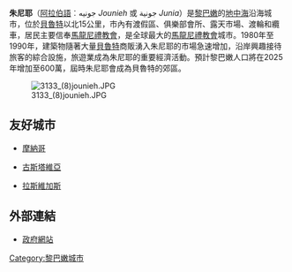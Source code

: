 {{Infobox settlement
|official_name = 朱尼耶
|native_name = جونيه
|image_skyline = Jounieh Bay 2, Jounieh, Lebanon.jpg
|subdivision_type = 國家
|subdivision_name = {{flag|Lebanon}}
|subdivision_type1 =[[黎巴嫩行政區劃|省]] 
|subdivision_name1 =[[黎巴嫩山省|黎巴嫩山省]] 
|mapx = 33.9667
|mapy = 35.6333
}}

'''朱尼耶'''（[[阿拉伯語|阿拉伯語]]︰جونيه ''Jounieh'' 或 جونية ''Junia''）是[[黎巴嫩|黎巴嫩]]的[[地中海|地中海]]沿海城市，位於[[貝魯特|貝魯特]]以北15公里，市內有渡假區、俱樂部會所、露天市場、渡輪和纜車，居民主要信奉[[馬龍尼禮教會|馬龍尼禮教會]]，是全球最大的[[馬龍尼禮教會|馬龍尼禮教會]]城市。1980年至1990年，建築物隨著大量[[貝魯特|貝魯特]]商販湧入朱尼耶的市場急速增加，沿岸興趣接待旅客的綜合設施，旅遊業成為朱尼耶的重要經濟活動。預計黎巴嫩人口將在2025年增加至600萬，屆時朱尼耶會成為貝魯特的郊區。

[[File:3133_(8)jounieh.JPG|thumb]]

== 友好城市 ==
* {{flag|Monaco}}[[摩納哥|摩納哥]]
* {{flag|France}}[[古斯塔維亞|古斯塔維亞]]
* {{flag|United States}}[[拉斯維加斯|拉斯維加斯]]

== 外部連結 ==
* [http://www.jounieh.gov.lb/ 政府網站] {{Wayback|url=http://www.jounieh.gov.lb/ |date=20200814220928 }}

{{Coord|33|58|11|N|35|36|56|E|type:city_scale:50000|display=title}}

{{Authority control}}
{{DEFAULTSORT: Jounieh}}
[[Category:黎巴嫩城市|Category:黎巴嫩城市]]